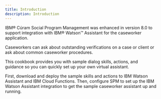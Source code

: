 ```yaml
---
title: Introduction
description: Introduction
---
```


IBM® Cúram Social Program Management was enhanced in version 8.0 to support integration with IBM® Watson™ Assistant for the caseworker application.

Caseworkers can ask about outstanding verifications on a case or client or ask about common caseworker procedures.

This cookbook provides you with sample dialog skills, actions, and guidance so you can quickly set up your own virtual assistant.

First, download and deploy the sample skills and actions to IBM Watson Assistant and IBM Cloud Functions. Then, configure SPM to set up the IBM Watson Assistant integration to get the sample caseworker assistant up and running.
